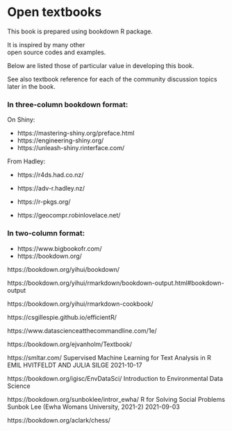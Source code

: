 


# Open textbooks

This book is prepared using bookdown R package.

It is inspired by many other  
open source codes and examples.

Below are listed those of particular value in developing  this book.

See also textbook reference for each of the community discussion topics later in the book.

### In three-column bookdown format:

On Shiny:

- https://mastering-shiny.org/preface.html
- https://engineering-shiny.org/
- https://unleash-shiny.rinterface.com/

From Hadley:

- https://r4ds.had.co.nz/
- https://adv-r.hadley.nz/
- https://r-pkgs.org/

- https://geocompr.robinlovelace.net/

### In two-column format:

- https://www.bigbookofr.com/
- https://bookdown.org/




https://bookdown.org/yihui/bookdown/

https://bookdown.org/yihui/rmarkdown/bookdown-output.html#bookdown-output

https://bookdown.org/yihui/rmarkdown-cookbook/

https://csgillespie.github.io/efficientR/

https://www.datascienceatthecommandline.com/1e/



https://bookdown.org/ejvanholm/Textbook/


https://smltar.com/
Supervised Machine Learning for Text Analysis in R
EMIL HVITFELDT AND JULIA SILGE
2021-10-17


https://bookdown.org/igisc/EnvDataSci/
Introduction to Environmental Data Science


<!-- https://bookdown.org/jerome_m_levesque/branchingAppUserGuide/ -->
<!-- A policy tool for COVID-19 workplace mitigation strategies -->
<!-- Jerome Levesque and David Maybury -->


<!-- https://bookdown.org/selesnow/build_telegram_bot_using_r/ -->
<!-- Разработка telegram ботов на языке R -->
<!-- Алексей Селезнёв -->
<!-- 2021-08-26 -->


<!-- https://bookdown.org/f_pianzola/Korean_literature/ -->


https://bookdown.org/sunboklee/intror_ewha/
R for Solving Social Problems
Sunbok Lee (Ewha Womans University, 2021-2)
2021-09-03


https://bookdown.org/aclark/chess/




<!-- ## #Multi-language support -->
<!-- 🇨🇦 	U+1F1E8 U+1F1E6	 -->

<!-- CA -->
<!-- &#127464 &#127462 -->

<!-- FR -->
<!-- &#127467 &#127479  -->

<!-- EN &#127468 &#127463 -->

<!-- RU -->
<!-- &#127479 &#127482 -->

<!-- UA -->
<!-- &#127482 &#127462 -->




